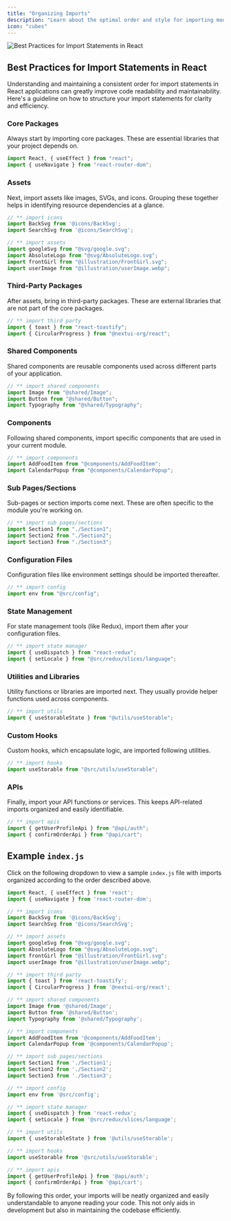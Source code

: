 ```yaml
---
title: "Organizing Imports"
description: "Learn about the optimal order and style for importing modules in React projects."
icon: "cubes"
---
```


<Frame>
<img
  style={{ borderRadius: '0.5rem' }}
  alt="Best Practices for Import Statements in React"
  src="https://images.unsplash.com/photo-1497436072909-60f360e1d4b1?q=80&w=2560&auto=format&fit=crop&ixlib=rb-4.0.3&ixid=M3wxMjA3fDB8MHxwaG90by1wYWdlfHx8fGVufDB8fHx8fA%3D%3D"
/>
</Frame>



## Best Practices for Import Statements in React

Understanding and maintaining a consistent order for import statements in React applications can greatly improve code readability and maintainability. Here's a guideline on how to structure your import statements for clarity and efficiency.

### Core Packages

Always start by importing core packages. These are essential libraries that your project depends on.

```jsx
import React, { useEffect } from "react";
import { useNavigate } from "react-router-dom";
```

### Assets

Next, import assets like images, SVGs, and icons. Grouping these together helps in identifying resource dependencies at a glance.

```jsx
// ** import icons
import BackSvg from '@icons/BackSvg';
import SearchSvg from '@icons/SearchSvg';

// ** import assets
import googleSvg from "@svg/google.svg";
import AbsoluteLogo from "@svg/AbsoluteLogo.svg";
import frontGirl from "@illustration/FrontGirl.svg";
import userImage from "@illustration/userImage.webp";
```

### Third-Party Packages

After assets, bring in third-party packages. These are external libraries that are not part of the core packages.

```jsx
// ** import third party
import { toast } from "react-toastify";
import { CircularProgress } from "@nextui-org/react";
```

### Shared Components

Shared components are reusable components used across different parts of your application.

```jsx
// ** import shared components
import Image from "@shared/Image";
import Button from "@shared/Button";
import Typography from "@shared/Typography";
```

### Components

Following shared components, import specific components that are used in your current module.

```jsx
// ** import components
import AddFoodItem from "@components/AddFoodItem";
import CalendarPopup from "@components/CalendarPopup";
```

### Sub Pages/Sections

Sub-pages or section imports come next. These are often specific to the module you're working on.

```jsx
// ** import sub pages/sections
import Section1 from "./Section1";
import Section2 from "./Section2";
import Section3 from "./Section3";
```

### Configuration Files

Configuration files like environment settings should be imported thereafter.

```jsx
// ** import config
import env from "@src/config";
```

### State Management

For state management tools (like Redux), import them after your configuration files.

```jsx
// ** import state manager
import { useDispatch } from "react-redux";
import { setLocale } from "@src/redux/slices/language";
```

### Utilities and Libraries

Utility functions or libraries are imported next. They usually provide helper functions used across components.

```jsx
// ** import utils
import { useStorableState } from "@utils/useStorable";
```

### Custom Hooks

Custom hooks, which encapsulate logic, are imported following utilities.

```jsx
// ** import hooks
import useStorable from "@src/utils/useStorable";
```

### APIs

Finally, import your API functions or services. This keeps API-related imports organized and easily identifiable.

```jsx
// ** import apis
import { getUserProfileApi } from "@api/auth";
import { confirmOrderApi } from "@api/cart";
```



## Example `index.js`

Click on the following dropdown to view a sample `index.js` file with imports organized according to the order described above.

<Accordion icon="code" color="#FFFF00" title="View Example of organized imports 👀">

```jsx index.js
import React, { useEffect } from 'react';
import { useNavigate } from 'react-router-dom';

// ** import icons
import BackSvg from '@icons/BackSvg';
import SearchSvg from '@icons/SearchSvg';

// ** import assets
import googleSvg from "@svg/google.svg";
import AbsoluteLogo from "@svg/AbsoluteLogo.svg";
import frontGirl from "@illustration/FrontGirl.svg";
import userImage from "@illustration/userImage.webp";

// ** import third party
import { toast } from 'react-toastify';
import { CircularProgress } from '@nextui-org/react';

// ** import shared components
import Image from '@shared/Image';
import Button from '@shared/Button';
import Typography from '@shared/Typography';

// ** import components
import AddFoodItem from '@components/AddFoodItem';
import CalendarPopup from '@components/CalendarPopup';

// ** import sub pages/sections
import Section1 from './Section1';
import Section2 from './Section2';
import Section3 from './Section3';

// ** import config
import env from '@src/config';

// ** import state manager
import { useDispatch } from 'react-redux';
import { setLocale } from '@src/redux/slices/language';

// ** import utils
import { useStorableState } from '@utils/useStorable';

// ** import hooks
import useStorable from '@src/utils/useStorable';

// ** import apis
import { getUserProfileApi } from '@api/auth';
import { confirmOrderApi } from '@api/cart';
```

</Accordion>

By following this order, your imports will be neatly organized and easily understandable to anyone reading your code. This not only aids in development but also in maintaining the codebase efficiently.
